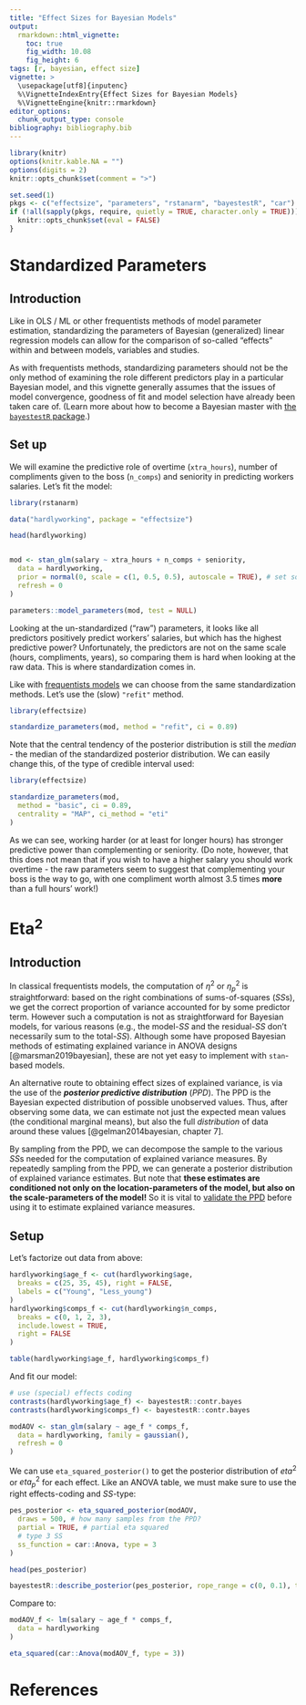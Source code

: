 ---
title: "Effect Sizes for Bayesian Models"
output: 
  rmarkdown::html_vignette:
    toc: true
    fig_width: 10.08
    fig_height: 6
tags: [r, bayesian, effect size]
vignette: >
  \usepackage[utf8]{inputenc}
  %\VignetteIndexEntry{Effect Sizes for Bayesian Models}
  %\VignetteEngine{knitr::rmarkdown}
editor_options: 
  chunk_output_type: console
bibliography: bibliography.bib
---

```{r message=FALSE, warning=FALSE, include=FALSE}
library(knitr)
options(knitr.kable.NA = "")
options(digits = 2)
knitr::opts_chunk$set(comment = ">")

set.seed(1)
pkgs <- c("effectsize", "parameters", "rstanarm", "bayestestR", "car")
if (!all(sapply(pkgs, require, quietly = TRUE, character.only = TRUE))) {
  knitr::opts_chunk$set(eval = FALSE)
}
```

# Standardized Parameters

## Introduction

Like in OLS / ML or other frequentists methods of model parameter estimation,
standardizing the parameters of Bayesian (generalized) linear regression models
can allow for the comparison of so-called "effects" within and between models,
variables and studies.

As with frequentists methods, standardizing parameters should not be the only
method of examining the role different predictors play in a particular Bayesian
model, and this vignette generally assumes that the issues of model convergence,
goodness of fit and model selection have already been taken care of. (Learn more
about how to become a Bayesian master with [the `bayestestR`
package](https://easystats.github.io/bayestestR/).)

## Set up

We will examine the predictive role of overtime (`xtra_hours`), number of
compliments given to the boss (`n_comps`) and seniority in predicting workers
salaries. Let's fit the model:

```{r, warning=FALSE}
library(rstanarm)

data("hardlyworking", package = "effectsize")

head(hardlyworking)


mod <- stan_glm(salary ~ xtra_hours + n_comps + seniority,
  data = hardlyworking,
  prior = normal(0, scale = c(1, 0.5, 0.5), autoscale = TRUE), # set some priors
  refresh = 0
)

parameters::model_parameters(mod, test = NULL)
```

Looking at the un-standardized ("raw") parameters, it looks like all predictors
positively predict workers' salaries, but which has the highest predictive
power? Unfortunately, the predictors are not on the same scale (hours,
compliments, years), so comparing them is hard when looking at the raw data.
This is where standardization comes in.

Like with [frequentists
models](https://easystats.github.io/effectsize/articles/standardize_parameters.html)
we can choose from the same standardization methods. Let's use the (slow)
`"refit"` method.

```{r}
library(effectsize)

standardize_parameters(mod, method = "refit", ci = 0.89)
```

Note that the central tendency of the posterior distribution is still the
*median* - the median of the standardized posterior distribution. We can easily
change this, of the type of credible interval used:

```{r}
library(effectsize)

standardize_parameters(mod,
  method = "basic", ci = 0.89,
  centrality = "MAP", ci_method = "eti"
)
```

As we can see, working harder (or at least for longer hours) has stronger
predictive power than complementing or seniority. (Do note, however, that this
does not mean that if you wish to have a higher salary you should work overtime
- the raw parameters seem to suggest that complementing your boss is the way to
go, with one compliment worth almost 3.5 times **more** than a full hours'
work!)

# Eta<sup>2</sup>

## Introduction

In classical frequentists models, the computation of $\eta^2$ or $\eta^2_p$ is
straightforward: based on the right combinations of sums-of-squares (*SS*s), we
get the correct proportion of variance accounted for by some predictor term.
However such a computation is not as straightforward for Bayesian models, for
various reasons (e.g., the model-*SS* and the residual-*SS* don't necessarily
sum to the total-*SS*). Although some have proposed Bayesian methods of
estimating explained variance in ANOVA designs [@marsman2019bayesian], these are
not yet easy to implement with `stan`-based models.

An alternative route to obtaining effect sizes of explained variance, is via the
use of the ***posterior predictive distribution*** (*PPD*). The PPD is the
Bayesian expected distribution of possible unobserved values. Thus, after
observing some data, we can estimate not just the expected mean values (the
conditional marginal means), but also the full *distribution* of data around
these values [@gelman2014bayesian, chapter 7].

By sampling from the PPD, we can decompose the sample to the various *SS*s
needed for the computation of explained variance measures. By repeatedly
sampling from the PPD, we can generate a posterior distribution of explained
variance estimates. But note that **these estimates are conditioned not only on
the location-parameters of the model, but also on the scale-parameters of the
model!** So it is vital to [validate the
PPD](https://mc-stan.org/docs/2_23/stan-users-guide/meta-models-part.html#meta-models.part)
before using it to estimate explained variance measures.

## Setup

Let's factorize out data from above:

```{r}
hardlyworking$age_f <- cut(hardlyworking$age,
  breaks = c(25, 35, 45), right = FALSE,
  labels = c("Young", "Less_young")
)
hardlyworking$comps_f <- cut(hardlyworking$n_comps,
  breaks = c(0, 1, 2, 3),
  include.lowest = TRUE,
  right = FALSE
)

table(hardlyworking$age_f, hardlyworking$comps_f)
```

And fit our model:

```{r}
# use (special) effects coding
contrasts(hardlyworking$age_f) <- bayestestR::contr.bayes
contrasts(hardlyworking$comps_f) <- bayestestR::contr.bayes

modAOV <- stan_glm(salary ~ age_f * comps_f,
  data = hardlyworking, family = gaussian(),
  refresh = 0
)
```

We can use `eta_squared_posterior()` to get the posterior distribution of
$eta^2$ or $eta^2_p$ for each effect. Like an ANOVA table, we must make sure to
use the right effects-coding and *SS*-type:

```{r}
pes_posterior <- eta_squared_posterior(modAOV,
  draws = 500, # how many samples from the PPD?
  partial = TRUE, # partial eta squared
  # type 3 SS
  ss_function = car::Anova, type = 3
)

head(pes_posterior)

bayestestR::describe_posterior(pes_posterior, rope_range = c(0, 0.1), test = "rope")
```

Compare to:

```{r}
modAOV_f <- lm(salary ~ age_f * comps_f,
  data = hardlyworking
)

eta_squared(car::Anova(modAOV_f, type = 3))
```

# References
